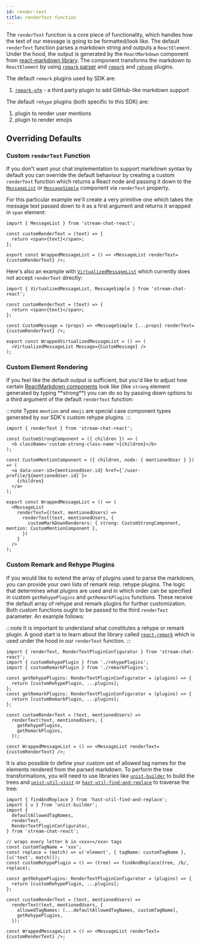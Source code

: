 ```yaml
---
id: render-text
title: renderText function
---
```


The `renderText` function is a core piece of functionality, which handles how the text of our message is going to be formatted/look like. The default `renderText` function parses a markdown string and outputs a `ReactElement`. Under the hood, the output is generated by the `ReactMarkdown` component from [react-markdown library](https://github.com/remarkjs/react-markdown). The component transforms the markdown to `ReactElement` by using [`remark` parser](https://github.com/remarkjs/remark/tree/main) and [`remark`](https://github.com/remarkjs/remark/blob/main/doc/plugins.md) and [`rehype`](https://github.com/rehypejs/rehype/blob/main/doc/plugins.md) plugins.

The default `remark` plugins used by SDK are:

1. [`remark-gfm`](https://github.com/remarkjs/remark-gfm) - a third party plugin to add GitHub-like markdown support

The default `rehype` plugins (both specific to this SDK) are:

1. plugin to render user mentions
2. plugin to render emojis

## Overriding Defaults

### Custom `renderText` Function

If you don't want your chat implementation to support markdown syntax by default you can override the default behaviour by creating a custom `renderText` function which returns a React node and passing it down to the [`MessageList`](../core-components/message-list.mdx) or [`MessageSimple`](../message-components/message-ui.mdx) component via `renderText` property.

For this particular example we'll create a very primitive one which takes the message text passed down to it as a first argument and returns it wrapped in `span` element:

```tsx
import { MessageList } from 'stream-chat-react';

const customRenderText = (text) => {
  return <span>{text}</span>;
};

export const WrappedMessageList = () => <MessageList renderText={customRenderText} />;
```

Here's also an example with [`VirtualizedMessageList`](../core-components/virtualized-list.mdx) which currently does not accept `renderText` directly:

```tsx
import { VirtualizedMessageList, MessageSimple } from 'stream-chat-react';

const customRenderText = (text) => {
  return <span>{text}</span>;
};

const CustomMessage = (props) => <MessageSimple {...props} renderText={customRenderText} />;

export const WrappedVirtualizedMessageList = () => (
  <VirtualizedMessageList Message={CustomMessage} />
);
```

### Custom Element Rendering

If you feel like the default output is sufficient, but you'd like to adjust how certain [ReactMarkdown components](https://github.com/remarkjs/react-markdown#appendix-b-components) look like (like `strong` element generated by typing \*\*strong\*\*) you can do so by passing down options to a third argument of the default `renderText` function:

:::note
Types `mention` and `emoji` are special case component types generated by our SDK's custom rehype plugins.
:::

```tsx
import { renderText } from 'stream-chat-react';

const CustomStrongComponent = ({ children }) => (
  <b className='custom-strong-class-name'>{children}</b>
);

const CustomMentionComponent = ({ children, node: { mentionedUser } }) => (
  <a data-user-id={mentionedUser.id} href={`/user-profile/${mentionedUser.id}`}>
    {children}
  </a>
);

export const WrappedMessageList = () => (
  <MessageList
    renderText={(text, mentionedUsers) =>
      renderText(text, mentionedUsers, {
        customMarkDownRenderers: { strong: CustomStrongComponent, mention: CustomMentionComponent },
      })
    }
  />
);
```

### Custom Remark and Rehype Plugins

If you would like to extend the array of plugins used to parse the markdown, you can provide your own lists of remark resp. rehype plugins. The logic that determines what plugins are used and in which order can be specified in custom `getRehypePlugins` and `getRemarkPlugins` functions. These receive the default array of rehype and remark plugins for further customization. Both custom functions ought to be passed to the third `renderText` parameter. An example follows:

:::note
It is important to understand what constitutes a rehype or remark plugin. A good start is to learn about the library called [`react-remark`](https://github.com/remarkjs/react-remark) which is used under the hood in our `renderText` function.
:::

```tsx
import { renderText, RenderTextPluginConfigurator } from 'stream-chat-react';
import { customRehypePlugin } from './rehypePlugins';
import { customRemarkPlugin } from './remarkPlugins';

const getRehypePlugins: RenderTextPluginConfigurator = (plugins) => {
  return [customRehypePlugin, ...plugins];
};
const getRemarkPlugins: RenderTextPluginConfigurator = (plugins) => {
  return [customRemarkPlugin, ...plugins];
};

const customRenderText = (text, mentionedUsers) =>
  renderText(text, mentionedUsers, {
    getRehypePlugins,
    getRemarkPlugins,
  });

const WrappedMessageList = () => <MessageList renderText={customRenderText} />;
```

It is also possible to define your custom set of allowed tag names for the elements rendered from the parsed markdown. To perform the tree transformations, you will need to use libraries like [`unist-builder`](https://github.com/syntax-tree/unist-builder) to build the trees and [`unist-util-visit`](https://github.com/syntax-tree/unist-util-visit-parents) or [`hast-util-find-and-replace`](https://github.com/syntax-tree/hast-util-find-and-replace) to traverse the tree:

```tsx
import { findAndReplace } from 'hast-util-find-and-replace';
import { u } from 'unist-builder';
import {
  defaultAllowedTagNames,
  renderText,
  RenderTextPluginConfigurator,
} from 'stream-chat-react';

// wraps every letter b in <xxx></xxx> tags
const customTagName = 'xxx';
const replace = (match) => u('element', { tagName: customTagName }, [u('text', match)]);
const customRehypePlugin = () => (tree) => findAndReplace(tree, /b/, replace);

const getRehypePlugins: RenderTextPluginConfigurator = (plugins) => {
  return [customRehypePlugin, ...plugins];
};

const customRenderText = (text, mentionedUsers) =>
  renderText(text, mentionedUsers, {
    allowedTagNames: [...defaultAllowedTagNames, customTagName],
    getRehypePlugins,
  });

const WrappedMessageList = () => <MessageList renderText={customRenderText} />;
```

